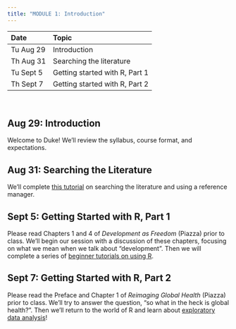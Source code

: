 ```yaml
---
title: "MODULE 1: Introduction"
---
```

  
| Date | Topic |
|:---  |:---   |
| Tu Aug 29 | Introduction |
| Th Aug 31 | Searching the literature |
| Tu Sept 5 | Getting started with R, Part 1 |
| Th Sept 7 | Getting started with R, Part 2 |

<br>

## Aug 29: Introduction

Welcome to Duke! We'll review the syllabus, course format, and expectations.

## Aug 31: Searching the Literature

We'll complete [this tutorial](m1_searching.html) on searching the literature and using a reference manager.

## Sept 5: Getting Started with R, Part 1

Please read Chapters 1 and 4 of *Development as Freedom* (Piazza) prior to class. We'll begin our session with a discussion of these chapters, focusing on what we mean when we talk about "development". Then we will complete a series of [beginner tutorials on using R](m1_r1.html).

## Sept 7: Getting Started with R, Part 2

Please read the Preface and Chapter 1 of *Reimaging Global Health* (Piazza) prior to class. We'll try to answer the question, "so what in the heck is global health?". Then we'll return to the world of R and learn about [exploratory data analysis](m1_r2.html)!